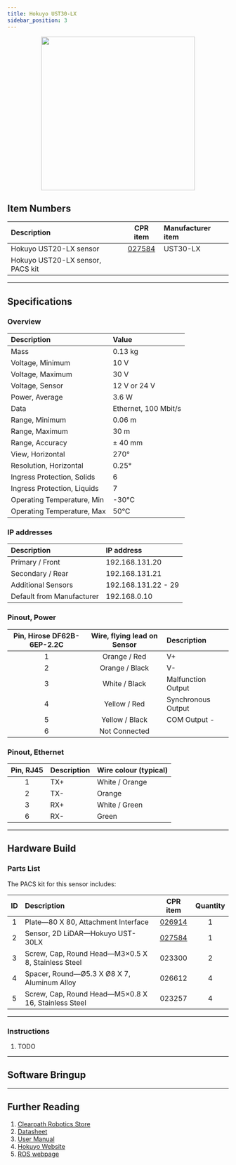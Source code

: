 ```yaml
---
title: Hokuyo UST30-LX
sidebar_position: 3
---
```



<center>
  <img
    src="/img/sensor_images/sensor_hokuyo_ust30lx_1.jpg"
    width="350"
  />
</center>

<Safety />

## Item Numbers

| Description                      |                       CPR item                       | Manufacturer item |
| :------------------------------- | :--------------------------------------------------: | :---------------- |
| Hokuyo UST20-LX sensor           | [027584](/assets/clearpath_robotics_027584-TDS1.pdf) | UST30-LX          |
| Hokuyo UST20-LX sensor, PACS kit |                                                      |                   |

---

## Specifications

### Overview

| Description                 | Value                |
| :-------------------------- | :------------------- |
| Mass                        | 0.13 kg              |
| Voltage, Minimum            | 10 V                 |
| Voltage, Maximum            | 30 V                 |
| Voltage, Sensor             | 12 V or 24 V         |
| Power, Average              | 3.6 W                |
| Data                        | Ethernet, 100 Mbit/s |
| Range, Minimum              | 0.06 m               |
| Range, Maximum              | 30 m                 |
| Range, Accuracy             | ± 40 mm              |
| View, Horizontal            | 270°                 |
| Resolution, Horizontal      | 0.25°                |
| Ingress Protection, Solids  | 6                    |
| Ingress Protection, Liquids | 7                    |
| Operating Temperature, Min  | -30°C                |
| Operating Temperature, Max  | 50°C                 |

### IP addresses

| Description               | IP address          |
| :------------------------ | :------------------ |
| Primary / Front           | 192.168.131.20      |
| Secondary / Rear          | 192.168.131.21      |
| Additional Sensors        | 192.168.131.22 - 29 |
| Default from Manufacturer | 192.168.0.10        |

### Pinout, Power

| Pin, Hirose DF62B-6EP-2.2C | Wire, flying lead on Sensor | Description        |
| :------------------------: | :-------------------------: | :----------------- |
|             1              |        Orange / Red         | V+                 |
|             2              |       Orange / Black        | V-                 |
|             3              |        White / Black        | Malfunction Output |
|             4              |        Yellow / Red         | Synchronous Output |
|             5              |       Yellow / Black        | COM Output -       |
|             6              |        Not Connected        |                    |

### Pinout, Ethernet

| Pin, RJ45 | Description | Wire colour (typical) |
| :-------: | :---------- | :-------------------- |
|     1     | TX+         | White / Orange        |
|     2     | TX-         | Orange                |
|     3     | RX+         | White / Green         |
|     6     | RX-         | Green                 |

---

## Hardware Build

### Parts List

The PACS kit for this sensor includes:

| ID  | Description                                         |                       CPR item                       | Quantity |
| :-: | :-------------------------------------------------- | :--------------------------------------------------: | :------: |
|  1  | Plate—80 X 80, Attachment Interface                 |   [026914](/assets/clearpath_robotics_026914.pdf)    |    1     |
|  2  | Sensor, 2D LiDAR—Hokuyo UST-30LX                    | [027584](/assets/clearpath_robotics_027584-TDS1.pdf) |    1     |
|  3  | Screw, Cap, Round Head—M3×0.5 X 8, Stainless Steel  |                        023300                        |    2     |
|  4  | Spacer, Round—Ø5.3 X Ø8 X 7, Aluminum Alloy         |                        026612                        |    4     |
|  5  | Screw, Cap, Round Head—M5×0.8 X 16, Stainless Steel |                        023257                        |    4     |

---

### Instructions

1.  TODO

---

## Software Bringup

<SoftwareBringup />

---

## Further Reading

1.  [Clearpath Robotics Store](https://store.clearpathrobotics.com/collections/2dlidar)
2.  [Datasheet](/assets/clearpath_robotics_027584-TDS1.pdf)
3.  [User Manual](/assets/clearpath_robotics_027584-TDS2.pdf)
4.  [Hokuyo Website](https://www.hokuyo-aut.jp/search/single.php?serial=233#download)
5.  [ROS webpage](http://wiki.ros.org/urg_node)